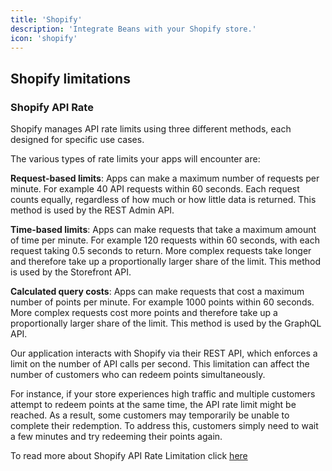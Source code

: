 ```yaml
---
title: 'Shopify'
description: 'Integrate Beans with your Shopify store.'
icon: 'shopify'
---
```


## Shopify limitations

### Shopify API Rate

Shopify manages API rate limits using three different methods, each designed for specific use
cases.

The various types of rate limits your apps will encounter are:

**Request-based limits**: Apps can make a maximum number of requests per minute. For example
40 API requests within 60 seconds. Each request counts equally, regardless of how much or how
little data is returned. This method is used by the REST Admin API.

**Time-based limits**: Apps can make requests that take a maximum amount of time per minute.
For example 120 requests within 60 seconds, with each request taking 0.5 seconds to return.
More complex requests take longer and therefore take up a proportionally larger share of the
limit. This method is used by the Storefront API.

**Calculated query costs**: Apps can make requests that cost a maximum number of points per
minute. For example 1000 points within 60 seconds. More complex requests cost more points and
therefore take up a proportionally larger share of the limit. This method is used by the
GraphQL API.

Our application interacts with Shopify via their REST API, which enforces a limit on the
number of API calls per second. This limitation can affect the number of customers who can
redeem points simultaneously.

For instance, if your store experiences high traffic and multiple customers attempt to redeem
points at the same time, the API rate limit might be reached. As a result, some customers may
temporarily be unable to complete their redemption.
To address this, customers simply need to wait a few minutes and try redeeming their points
again.

To read more about Shopify API Rate Limitation click
[here](https://docs.trybeans.com/manage/admin/integrations#integrations)
